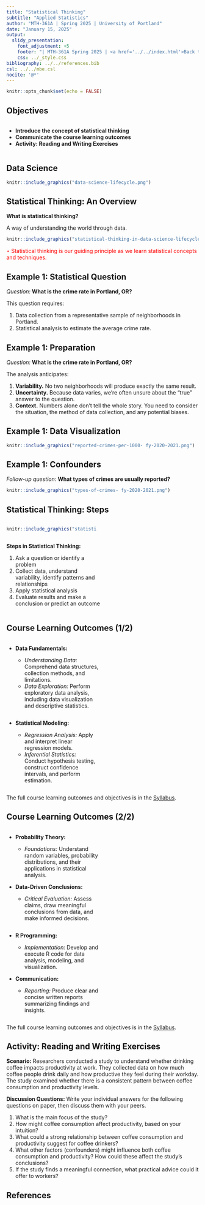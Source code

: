 ---
title: "Statistical Thinking"
subtitle: "Applied Statistics"
author: "MTH-361A | Spring 2025 | University of Portland"
date: "January 15, 2025"
output:
  slidy_presentation:
    font_adjustment: +5
    footer: "| MTH-361A Spring 2025 | <a href='../../index.html'>Back to the Course Website</a>"
    css: ../_style.css
bibliography: ../../references.bib
csl: ../../mbe.csl
nocite: '@*'
---

```{r setup, include=FALSE}
knitr::opts_chunk$set(echo = FALSE)
```

## Objectives

:::: {.column width=15%}
::::

:::: {.column width=70%}
- **Introduce the concept of statistical thinking**
- **Communicate the course learning outcomes**
- **Activity: Reading and Writing Exercises**
::::

:::: {.column width=15%}
::::

## Data Science

```{r data-science-life-cycle, echo=FALSE, fig.cap="The Data Science Life Cycle", fig.align='center', out.width = '50%'}
knitr::include_graphics("data-science-lifecycle.png")
```

## Statistical Thinking: An Overview

**What is statistical thinking?**

A way of understanding the world through data.

```{r statistical-thinking-1, echo=FALSE, fig.cap="Statistical Thinking in the Data Science Life Cycle", fig.align='center', out.width = '55%'}
knitr::include_graphics("statistical-thinking-in-data-science-lifecycle.png")
```

::: {style="color: red;"}
$\star$ Statistical thinking is our guiding principle as we learn statistical concepts and techniques.
:::

## Example 1: Statistical Question

*Question:* **What is the crime rate in Portland, OR?**

This question requires:

  1. Data collection from a representative sample of neighborhoods in Portland.
  2. Statistical analysis to estimate the average crime rate.

## Example 1: Preparation

*Question:* **What is the crime rate in Portland, OR?**

The analysis anticipates:

  1. **Variability.** No two neighborhoods will produce exactly the same result.
  2. **Uncertainty.** Because data varies, we’re often unsure about the "true" answer to the question.
  3. **Context.** Numbers alone don’t tell the whole story. You need to consider the situation, the method of data collection, and any potential biases.

## Example 1: Data Visualization

```{r portland-crime-rates, echo=FALSE, fig.cap="Portland crime rates in fiscal year 2020 to 2021.", fig.align='center', out.width = '55%'}
knitr::include_graphics("reported-crimes-per-1000- fy-2020-2021.png")
```

## Example 1: Confounders

*Follow-up question:* **What types of crimes are usually reported?**

```{r portland-types-of-crimes, echo=FALSE, fig.cap="Portland types of crimes in year 2020 to 2021.", fig.align='center', out.width = '100%'}
knitr::include_graphics("types-of-crimes- fy-2020-2021.png")
```

## Statistical Thinking: Steps

:::: {.column width=1%}
::::

:::: {.column width=47%}
```{r statistical-thinking-2, echo=FALSE, fig.cap="Statistical Thinking in the Data Science Life Cycle", fig.align='center', out.width = '100%'}
knitr::include_graphics("statistical-thinking-in-data-science-lifecycle.png")
```
::::

:::: {.column width=50%}
**Steps in Statistical Thinking:** 

  1. Ask a question or identify a problem
  2. Collect data, understand variability, identify patterns and relationships
  3. Apply statistical analysis
  4. Evaluate results and make a conclusion or predict an outcome
::::

:::: {.column width=1%}
::::

## Course Learning Outcomes (1/2)

:::: {.column width=1%}
::::

:::: {.column width=48%}
* **Data Fundamentals:**

  - *Understanding Data:* Comprehend data structures, collection methods, and limitations.
  - *Data Exploration:* Perform exploratory data analysis, including data visualization and descriptive statistics.
::::

:::: {.column width=48%}
* **Statistical Modeling:**

  - *Regression Analysis:* Apply and interpret linear regression models.
  - *Inferential Statistics:* Conduct hypothesis testing, construct confidence intervals, and perform estimation.
::::

:::: {.column width=1%}
::::

The full course learning outcomes and objectives is in the [Syllabus](../../index.html).

## Course Learning Outcomes (2/2)

:::: {.column width=1%}
::::

:::: {.column width=48%}
* **Probability Theory:**

  - *Foundations:* Understand random variables, probability distributions, and their applications in statistical analysis.
  
* **Data-Driven Conclusions:**

  - *Critical Evaluation:* Assess claims, draw meaningful conclusions from data, and make informed decisions.
::::

:::: {.column width=48%}
* **R Programming:**

  - *Implementation:* Develop and execute R code for data analysis, modeling, and visualization.

* **Communication:**

  - *Reporting:* Produce clear and concise written reports summarizing findings and insights.
::::

:::: {.column width=1%}
::::

The full course learning outcomes and objectives is in the [Syllabus](../../index.html).

## Activity: Reading and Writing Exercises

**Scenario:** Researchers conducted a study to understand whether drinking coffee impacts productivity at work. They collected data on how much coffee people drink daily and how productive they feel during their workday. The study examined whether there is a consistent pattern between coffee consumption and productivity levels.

**Discussion Questions:** Write your individual answers for the following questions on paper, then discuss them with your peers.

1. What is the main focus of the study?
2. How might coffee consumption affect productivity, based on your intuition?
3. What could a strong relationship between coffee consumption and productivity suggest for coffee drinkers?
4. What other factors (confounders) might influence both coffee consumption and productivity? How could these affect the study's conclusions?
5. If the study finds a meaningful connection, what practical advice could it offer to workers?

## References

::: {#refs}
:::
